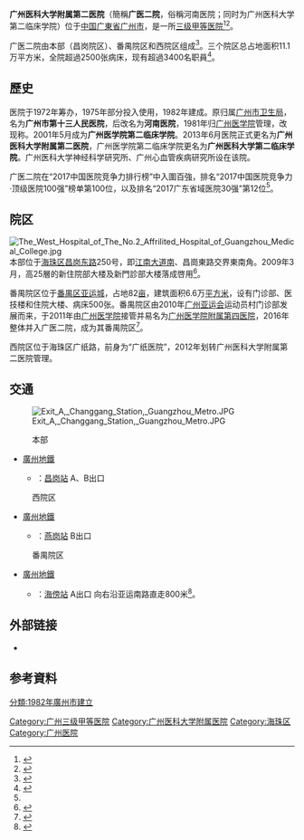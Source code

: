 {{Infobox hospital
| name        = 广州医科大学附屬第二醫院
| name_en     = The Second Affiliated Hospital of Guangzhou Medical University
| logo        = <!-- 在此加入醫院的院徽。 -->
| logo_size   = <!-- 此項目為選擇性，用以限制院徽的大小。 -->
| image       = File:The 2nd. Affiliated Hospital of Guangzhou Medical University.jpg
| alt         = 广州医科大学附属第二医院急診部
| image_size  = 300px 
| caption     = 位於本部 新住院部大楼的急診部
| country     = 中國
| address     = [[廣東省|廣東省]][[广州市|广州市]]<br/>[[海珠区|海珠区]][[昌岗路|昌岗东路]]250号（本部）<br/>海珠区广纸路21号（西院区）<br/>[[番禺区|番禺区]][[廣州亞運城|亚运城]]亚运南路63号（番禺院区）
| type        = 綜合醫院
| funding     = 公立医院
| affiliation = [[广州医科大学|广州医科大学]]
| standards   = [[三级甲等医院|三级甲等医院]]
| beds        = 2500+
| founded     = 1982年12月
| dean        = 刘世明<ref>{{cite web|title=广州医科大学附属第二医院-专家介绍|url=http://www.gyey.com/cn/zjlist.aspx?cid=25&ks=14|accessdate=2019-10|archive-date=2019-10-21|archive-url=https://web.archive.org/web/20191021023238/http://www.gyey.com/cn/zjlist.aspx?cid=25&ks=14|dead-url=no}}</ref>
| website     = {{URL|http://www.gyey.com}}
}}
'''广州医科大学附属第二医院'''（簡稱'''广医二院'''，俗稱河南医院；同时为广州医科大学第二临床学院）位于[[中国|中国]][[广東省|广東省]][[广州市|广州市]]，是一所[[三级甲等医院|三级甲等医院]]<ref>{{Cite book|title=广州指南|last=广东省出版进出口公司，本社编辑部|first=|publisher=广州：广东科技出版社|year=1981年10月|isbn=|location=|pages=228}}</ref><ref>{{Cite book|title=迎亚运医学英语100句|last=黄炯烈主编|first=|publisher=广州：广州出版社 ,|year=2009年4月|isbn=978-7-80731-935-1|location=|pages=30}}</ref>。

广医二院由本部（昌岗院区）、番禺院区和西院区组成<ref name="sohu">{{cite web|url=http://www.sohu.com/a/226511943_456106|title=重磅 | 广医二院上榜中国“顶级医院百强”！|publisher=[[搜狐|搜狐]]|author=广州医科大学附属第二医院|date=2018-03-27|accessdate=2019-10-19|archive-date=2019-10-19|archive-url=https://web.archive.org/web/20191019181641/http://www.sohu.com/a/226511943_456106|dead-url=no}}</ref>。三个院区总占地面积11.1万平方米，全院超過2500张病床，现有超過3400名职員<ref>{{cite web|url=http://www.gyey.com/cn/newspage.aspx?cid=3|title=广州医科大学附属第二医院-广医二院介绍|accessdate=2019-10|archive-date=2019-10-21|archive-url=https://web.archive.org/web/20191021023223/http://www.gyey.com/cn/newspage.aspx?cid=3|dead-url=no}}</ref>。

== 歷史 ==
医院于1972年筹办，1975年部分投入使用，1982年建成。原归属[[广州市卫生局|广州市卫生局]]，名为'''广州市第十三人民医院'''，后改名为'''河南医院'''，1981年归[[广州医科大学|广州医学院]]管理，改现称。2001年5月成为'''广州医学院第二临床学院'''。2013年6月医院正式更名为'''广州医科大学附属第二医院'''，广州医学院第二临床学院更名为'''广州医科大学第二临床学院'''。广州医科大学神经科学研究所、广州心血管疾病研究所设在该院。

广医二院在“2017中国医院竞争力排行榜”中入圍百強，排名“2017中国医院竞争力·顶级医院100强”榜单第100位，以及排名“2017广东省域医院30强”第12位<ref name="sohu"/>。

== 院区 ==
[[File:The_West_Hospital_of_The_No.2_Affrilited_Hospital_of_Guangzhou_Medical_College.jpg|thumb]]
本部位于[[海珠区|海珠区]][[昌岗路|昌岗东路]]250号，即[[江南大道_(廣州)|江南大道南]]、昌崗東路交界東南角。2009年3月，高25層的新住院部大楼及新門診部大楼落成啓用<ref>{{cite web|url=http://www.54md.com/news/p/182706.html|title=温馨、舒适与功能性的合理结合——广医二院新住院大楼一瞥|publisher=環球醫網|author=广州医学院第二附属医院|date=2009-09-19|accessdate=2019-10-19|archive-date=2019-10-19|archive-url=https://web.archive.org/web/20191019185500/http://www.54md.com/news/p/182706.html|dead-url=no}}</ref>。

番禺院区位于[[番禺区|番禺区]][[广州亚运城|亚运城]]，占地82[[亩|亩]]，建筑面积6.6万[[平方米|平方米]]，设有门诊部、医技楼和住院大楼、病床500张。番禺院区由2010年[[2010年亚洲运动会|广州亚运会]]运动员村门诊部发展而来，于2011年由[[广州医科大学|广州医学院]]接管并易名为[[广州医科大学附属第四医院|广州医学院附属第四医院]]，2016年整体并入广医二院，成为其番禺院区<ref>{{Cite news |url=http://epaper.xxsb.com/html/content/2017-06/29/content_673012.html |title=广医二院番禺院区昨日揭牌 |author=贝贝 |date=2017-06-29 |work=信息时报 |accessdate=2021-03-30 |archive-date=2021-06-24 |archive-url=https://web.archive.org/web/20210624121005/http://epaper.xxsb.com/html/content/2017-06/29/content_673012.html |dead-url=no }}</ref>。

西院区位于海珠区广纸路，前身为“广纸医院”，2012年划转广州医科大学附属第二医院管理。

==交通==
[[File:Exit_A,_Changgang_Station,_Guangzhou_Metro.JPG|thumb]]
:本部
* [[廣州地鐵|廣州地鐵]]
**{{广州地铁路线标志|2}} {{广州地铁路线标志|8}}：[[昌岗站|昌岗站]] A、B出口
:西院区
* [[廣州地鐵|廣州地鐵]]
**{{广州地铁路线标志|GF}}：[[燕崗站_(廣東省)|燕岗站]] B出口
:番禺院区
* [[廣州地鐵|廣州地鐵]]
**{{广州地铁路线标志|4}}：[[海傍站|海傍站]] A出口 向右沿亚运南路直走800米<ref>{{cite web|url=http://www.gyey.com/cn/newspage.aspx?cid=223|title=广州医科大学附属第二医院-交通指南|accessdate=2019-10|archive-date=2021-06-24|archive-url=https://web.archive.org/web/20210624111136/https://www.gyey.com/cn/newspage.aspx?cid=223}}</ref>。

==外部链接==
* {{official website|https://www.gyey.com/cn/index.aspx}}

==参考資料==
{{reflist}}

[[Category:广州三级甲等医院|Category:广州三级甲等医院]]
[[Category:广州医科大学附属医院|Category:广州医科大学附属医院]]
[[Category:海珠区|Category:海珠区]]
[[Category:广州医院|Category:广州医院]]
[[分類:1982年廣州市建立|分類:1982年廣州市建立]]